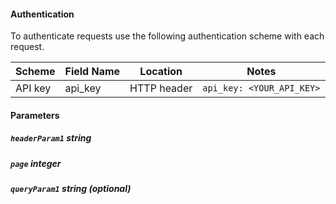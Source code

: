 
#### Authentication
To authenticate requests use the following authentication scheme with each request.

| Scheme                    | Field Name                | Location                  | Notes                     |
| ------------------------- | ------------------------- | ------------------------- | ------------------------- |
| API key                   | api_key                   | HTTP header               | `api_key: <YOUR_API_KEY>` |

#### Parameters


##### `headerParam1` _string_

##### `page` _integer_

##### `queryParam1` _string (optional)_

